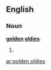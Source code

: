 ==English==

===Noun===
'''[[golden]] [[oldies]]'''

# {{plural of|golden oldie}}

[[ar:golden oldies]]